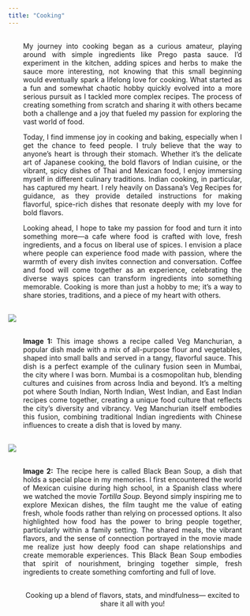 ```yaml
---
title: "Cooking"
---
```

<div  style="margin: 30px; text-align: justify;">
My journey into cooking began as a curious amateur, playing around with simple ingredients like Prego pasta sauce. I’d experiment in the kitchen, adding spices and herbs to make the sauce more interesting, not knowing that this small beginning would eventually spark a lifelong love for cooking. What started as a fun and somewhat chaotic hobby quickly evolved into a more serious pursuit as I tackled more complex recipes. The process of creating something from scratch and sharing it with others became both a challenge and a joy that fueled my passion for exploring the vast world of food.

Today, I find immense joy in cooking and baking, especially when I get the chance to feed people. I truly believe that the way to anyone’s heart is through their stomach. Whether it’s the delicate art of Japanese cooking, the bold flavors of Indian cuisine, or the vibrant, spicy dishes of Thai and Mexican food, I enjoy immersing myself in different culinary traditions. Indian cooking, in particular, has captured my heart. I rely heavily on Dassana's Veg Recipes for guidance, as they provide detailed instructions for making flavorful, spice-rich dishes that resonate deeply with my love for bold flavors.

Looking ahead, I hope to take my passion for food and turn it into something more—a cafe where food is crafted with love, fresh ingredients, and a focus on liberal use of spices. I envision a place where people can experience food made with passion, where the warmth of every dish invites connection and conversation. Coffee and food will come together as an experience, celebrating the diverse ways spices can transform ingredients into something memorable. Cooking is more than just a hobby to me; it’s a way to share stories, traditions, and a piece of my heart with others.
</div>

::: {layout-ncol=2}

![](gandalf_image_1.jpg)
<div  style="margin: 30px; text-align: justify;">
**Image 1:** This image shows a recipe called Veg Manchurian, a popular dish made with a mix of all-purpose flour and vegetables, shaped into small balls and served in a tangy, flavorful sauce. This dish is a perfect example of the culinary fusion seen in Mumbai, the city where I was born. Mumbai is a cosmopolitan hub, blending cultures and cuisines from across India and beyond. It's a melting pot where South Indian, North Indian, West Indian, and East Indian recipes come together, creating a unique food culture that reflects the city’s diversity and vibrancy. Veg Manchurian itself embodies this fusion, combining traditional Indian ingredients with Chinese influences to create a dish that is loved by many.
</div>

![](gandalf_image_2.jpg)

<div  style="margin: 30px; text-align: justify;">
**Image 2:** The recipe here is called Black Bean Soup, a dish that holds a special place in my memories. I first encountered the world of Mexican cuisine during high school, in a Spanish class where we watched the movie *Tortilla Soup*. Beyond simply inspiring me to explore Mexican dishes, the film taught me the value of eating fresh, whole foods rather than relying on processed options. It also highlighted how food has the power to bring people together, particularly within a family setting. The shared meals, the vibrant flavors, and the sense of connection portrayed in the movie made me realize just how deeply food can shape relationships and create memorable experiences. This Black Bean Soup embodies that spirit of nourishment, bringing together simple, fresh ingredients to create something comforting and full of love.
</div>

:::


```{=html}
<div  style="margin: 30px; text-align: center;">
Cooking up a blend of flavors, stats, and mindfulness— excited to share it all with you!
</div>
```
